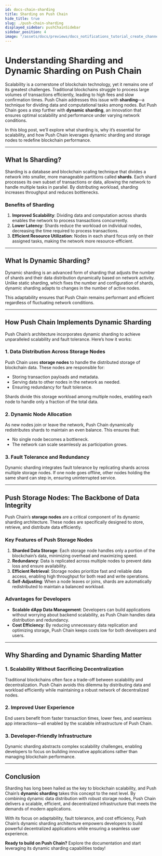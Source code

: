 ```yaml
---
id: docs-chain-sharding
title: Sharding on Push Chain
hide_title: true
slug: ./push-chain-sharding
displayed_sidebar: pushChainSidebar
sidebar_position: 4
image: "/assets/docs/previews/docs_notifications_tutorial_create_channel--creating_your_channel.png"
---
```


# Understanding Sharding and Dynamic Sharding on Push Chain

Scalability is a cornerstone of blockchain technology, yet it remains one of its greatest challenges. Traditional blockchains struggle to process large volumes of transactions efficiently, leading to high fees and slow confirmation times. Push Chain addresses this issue with **sharding**—a technique for dividing data and computational tasks among nodes. But Push Chain goes a step further with **dynamic sharding**, an innovation that ensures optimal scalability and performance under varying network conditions.

In this blog post, we’ll explore what sharding is, why it’s essential for scalability, and how Push Chain leverages dynamic sharding and storage nodes to redefine blockchain performance.

---

## **What Is Sharding?**

Sharding is a database and blockchain scaling technique that divides a network into smaller, more manageable partitions called **shards**. Each shard processes its own subset of transactions or data, allowing the network to handle multiple tasks in parallel. By distributing workload, sharding increases throughput and reduces bottlenecks.

### **Benefits of Sharding**
1. **Improved Scalability**: Dividing data and computation across shards enables the network to process transactions concurrently.
2. **Lower Latency**: Shards reduce the workload on individual nodes, decreasing the time required to process transactions.
3. **Efficient Resource Utilization**: Nodes in each shard focus only on their assigned tasks, making the network more resource-efficient.

---

## **What Is Dynamic Sharding?**

Dynamic sharding is an advanced form of sharding that adjusts the number of shards and their data distribution dynamically based on network activity. Unlike static sharding, which fixes the number and configuration of shards, dynamic sharding adapts to changes in the number of active nodes.

This adaptability ensures that Push Chain remains performant and efficient regardless of fluctuating network conditions.

---

## **How Push Chain Implements Dynamic Sharding**

Push Chain’s architecture incorporates dynamic sharding to achieve unparalleled scalability and fault tolerance. Here’s how it works:

### **1. Data Distribution Across Storage Nodes**
Push Chain uses **storage nodes** to handle the distributed storage of blockchain data. These nodes are responsible for:
- Storing transaction payloads and metadata.
- Serving data to other nodes in the network as needed.
- Ensuring redundancy for fault tolerance.

Shards divide this storage workload among multiple nodes, enabling each node to handle only a fraction of the total data.

### **2. Dynamic Node Allocation**
As new nodes join or leave the network, Push Chain dynamically redistributes shards to maintain an even balance. This ensures that:
- No single node becomes a bottleneck.
- The network can scale seamlessly as participation grows.

### **3. Fault Tolerance and Redundancy**
Dynamic sharding integrates fault tolerance by replicating shards across multiple storage nodes. If one node goes offline, other nodes holding the same shard can step in, ensuring uninterrupted service.

---

## **Push Storage Nodes: The Backbone of Data Integrity**

Push Chain’s **storage nodes** are a critical component of its dynamic sharding architecture. These nodes are specifically designed to store, retrieve, and distribute data efficiently.

### **Key Features of Push Storage Nodes**
1. **Sharded Data Storage**: Each storage node handles only a portion of the blockchain’s data, minimizing overhead and maximizing speed.
2. **Redundancy**: Data is replicated across multiple nodes to prevent data loss and ensure availability.
3. **Efficient Retrieval**: Storage nodes prioritize fast and reliable data access, enabling high throughput for both read and write operations.
4. **Self-Adjusting**: When a node leaves or joins, shards are automatically redistributed to maintain a balanced workload.

### **Advantages for Developers**
- **Scalable dApp Data Management**: Developers can build applications without worrying about backend scalability, as Push Chain handles data distribution and redundancy.
- **Cost Efficiency**: By reducing unnecessary data replication and optimizing storage, Push Chain keeps costs low for both developers and users.

---

## **Why Sharding and Dynamic Sharding Matter**

### **1. Scalability Without Sacrificing Decentralization**
Traditional blockchains often face a trade-off between scalability and decentralization. Push Chain avoids this dilemma by distributing data and workload efficiently while maintaining a robust network of decentralized nodes.

### **2. Improved User Experience**
End users benefit from faster transaction times, lower fees, and seamless app interactions—all enabled by the scalable infrastructure of Push Chain.

### **3. Developer-Friendly Infrastructure**
Dynamic sharding abstracts complex scalability challenges, enabling developers to focus on building innovative applications rather than managing blockchain performance.

---

## **Conclusion**

Sharding has long been hailed as the key to blockchain scalability, and Push Chain’s **dynamic sharding** takes this concept to the next level. By combining dynamic data distribution with robust storage nodes, Push Chain delivers a scalable, efficient, and decentralized infrastructure that meets the demands of modern applications.

With its focus on adaptability, fault tolerance, and cost efficiency, Push Chain’s dynamic sharding architecture empowers developers to build powerful decentralized applications while ensuring a seamless user experience.

**Ready to build on Push Chain?** Explore the documentation and start leveraging its dynamic sharding capabilities today!
